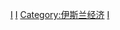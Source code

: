 [[Category:伊斯蘭教法學|I]]
[[Category:伊斯蘭政治及伊斯蘭世界研究|I]]
[[Category:伊斯兰经济|Category:伊斯兰经济]]
[[Category:經濟法|I]]
